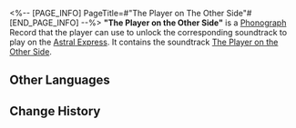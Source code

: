 <%-- [PAGE_INFO]
PageTitle=#"The Player on The Other Side"#
[END_PAGE_INFO] --%>
{{Item Infobox
|title       = "The Player on the Other Side"
|id          = 210302
|image       = Item The Player on The Other Side.png{{subst:void|<!--$UPLOAD:<<SpriteOutput/ItemFigures/210001.png>-<Item The Player on The Other Side.png>-<Item Icons>>-->}}
|type        = Disk
|invCategory = Valuables
|rarity      = 3
|effect      = 
|description = A record that can be played on the Express' phonograph. It might be a chance acquisition or a gift from someone else. All sorts of memories surge up when the music plays &mdash; the smiles, encounters, touches, and the excitement of battle. Maybe that is why people still collect records even as society rapidly advances.<br />The current record contains the track "The Player on the Other Side."
}}
{{Description|''You're not the only player in this grand celebration.''}}
'''"The Player on the Other Side"''' is a [[Phonograph]] Record that the player can use to unlock the corresponding soundtrack to play on the [[Astral Express]]. It contains the soundtrack [[The Player on the Other Side]].

==Other Languages==
{{Other Languages
|en   = "The Player on the Other Side"
|zhs  = 《另一方玩家》
|zht  = 《另一方玩家》
|ja   = 『盤面の敵』
|ko   = ≪또 다른 플레이어≫
|es   = El jugador del otro lado
|fr   = «&nbsp;The Player on The Other Side&nbsp;»
|ru   = The Player on The Other Side
|th   = "The Player on The Other Side"
|vi   = "Người Chơi Khác Phe"
|de   = „Der Spieler auf der anderen Seite“
|id   = "The Player on The Other Side"
|pt   = "The Player on The Other Side"
}}

==Change History==
{{Change History|2.0}}